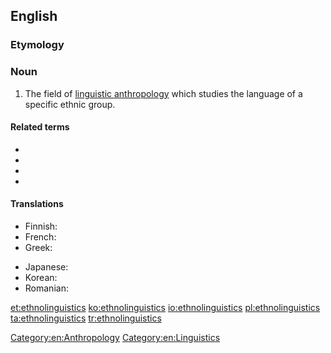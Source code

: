 ==English==

===Etymology===
{{prefix|ethno|linguistics|lang=en}}

===Noun===
{{wikipedia}}
{{en-noun|-}}

# The field of [[linguistic anthropology]] which studies the language of a specific ethnic group.

====Related terms====
* {{l|en|ethnogrammar}}
* {{l|en|ethnolinguist}}
* {{l|en|ethnolinguistic}}
* {{l|en|ethnosemantics}}

====Translations====
{{trans-top|field of linguistic anthropology}}
* Finnish: {{t|fi|etnolingvistiikka}}
* French: {{t+|fr|ethnolinguistique|f}}
* Greek: {{t|el|εθνογλωσσολογία|f}}
{{trans-mid}}
* Japanese: {{t|ja|民族言語学|tr=minzokugengogaku}}
* Korean: {{t|ko|민족언어학|sc=Hang}}
* Romanian: {{t+|ro|etnolingvistică|f}}
{{trans-bottom}}

[[Category:en:Anthropology]]
[[Category:en:Linguistics]]

[[et:ethnolinguistics]]
[[ko:ethnolinguistics]]
[[io:ethnolinguistics]]
[[pl:ethnolinguistics]]
[[ta:ethnolinguistics]]
[[tr:ethnolinguistics]]